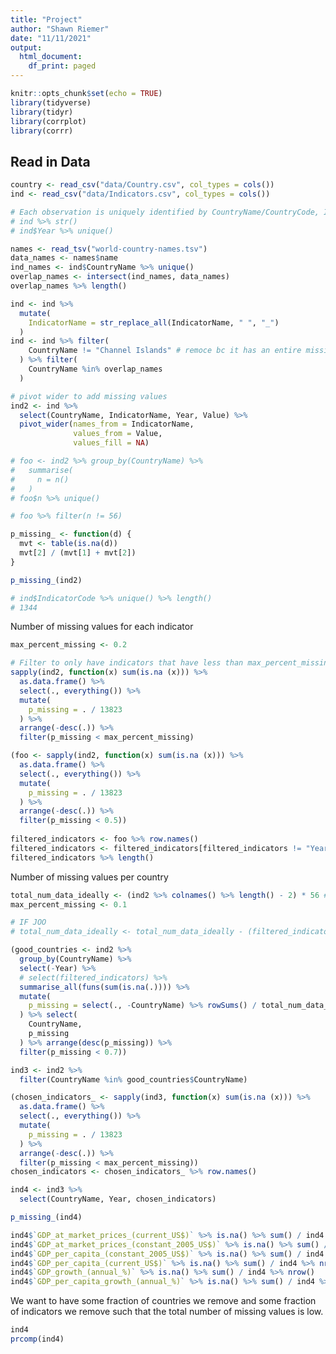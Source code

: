 ```yaml
---
title: "Project"
author: "Shawn Riemer"
date: "11/11/2021"
output:
  html_document:
    df_print: paged
---
```


```r
knitr::opts_chunk$set(echo = TRUE)
library(tidyverse)
library(tidyr)
library(corrplot)
library(corrr)
```

## Read in Data

```r
country <- read_csv("data/Country.csv", col_types = cols())
ind <- read_csv("data/Indicators.csv", col_types = cols())
```

```r
# Each observation is uniquely identified by CountryName/CountryCode, IndicatorName/IndicatorCode, Year
# ind %>% str()
# ind$Year %>% unique()

names <- read_tsv("world-country-names.tsv")
data_names <- names$name
ind_names <- ind$CountryName %>% unique()
overlap_names <- intersect(ind_names, data_names)
overlap_names %>% length()

ind <- ind %>% 
  mutate(
    IndicatorName = str_replace_all(IndicatorName, " ", "_")
  ) 
ind <- ind %>% filter(
    CountryName != "Channel Islands" # remoce bc it has an entire missing year
  ) %>% filter(
    CountryName %in% overlap_names
  )
```

```r
# pivot wider to add missing values
ind2 <- ind %>%
  select(CountryName, IndicatorName, Year, Value) %>%
  pivot_wider(names_from = IndicatorName,
              values_from = Value,
              values_fill = NA)

# foo <- ind2 %>% group_by(CountryName) %>% 
#   summarise(
#     n = n()
#   )
# foo$n %>% unique()

# foo %>% filter(n != 56)
```


```r
p_missing_ <- function(d) {
  mvt <- table(is.na(d))
  mvt[2] / (mvt[1] + mvt[2])
}

p_missing_(ind2)

# ind$IndicatorCode %>% unique() %>% length()
# 1344
```

Number of missing values for each indicator
```r
max_percent_missing <- 0.2

# Filter to only have indicators that have less than max_percent_missing percent of missing values
sapply(ind2, function(x) sum(is.na (x))) %>% 
  as.data.frame() %>% 
  select(., everything()) %>% 
  mutate(
    p_missing = . / 13823
  ) %>% 
  arrange(-desc(.)) %>% 
  filter(p_missing < max_percent_missing)

(foo <- sapply(ind2, function(x) sum(is.na (x))) %>% 
  as.data.frame() %>% 
  select(., everything()) %>% 
  mutate(
    p_missing = . / 13823
  ) %>% 
  arrange(-desc(.)) %>% 
  filter(p_missing < 0.5))
         
filtered_indicators <- foo %>% row.names()
filtered_indicators <- filtered_indicators[filtered_indicators != "Year"]
filtered_indicators %>% length()
```

Number of missing values per country
```r
total_num_data_ideally <- (ind2 %>% colnames() %>% length() - 2) * 56 # CountryName and Year don't count
max_percent_missing <- 0.1

# IF JOO
# total_num_data_ideally <- total_num_data_ideally - (filtered_indicators %>% length()) * 56

(good_countries <- ind2 %>% 
  group_by(CountryName) %>% 
  select(-Year) %>% 
  # select(filtered_indicators) %>%
  summarise_all(funs(sum(is.na(.)))) %>% 
  mutate(
    p_missing = select(., -CountryName) %>% rowSums() / total_num_data_ideally
  ) %>% select(
    CountryName,
    p_missing
  ) %>% arrange(desc(p_missing)) %>% 
  filter(p_missing < 0.7))

ind3 <- ind2 %>% 
  filter(CountryName %in% good_countries$CountryName)

(chosen_indicators_ <- sapply(ind3, function(x) sum(is.na (x))) %>% 
  as.data.frame() %>% 
  select(., everything()) %>% 
  mutate(
    p_missing = . / 13823
  ) %>% 
  arrange(-desc(.)) %>% 
  filter(p_missing < max_percent_missing))
chosen_indicators <- chosen_indicators_ %>% row.names()

ind4 <- ind3 %>% 
  select(CountryName, Year, chosen_indicators)

p_missing_(ind4)

ind4$`GDP_at_market_prices_(current_US$)` %>% is.na() %>% sum() / ind4 %>% nrow() #
ind4$`GDP_at_market_prices_(constant_2005_US$)` %>% is.na() %>% sum() / ind4 %>% nrow()
ind4$`GDP_per_capita_(constant_2005_US$)` %>% is.na() %>% sum() / ind4 %>% nrow()
ind4$`GDP_per_capita_(current_US$)` %>% is.na() %>% sum() / ind4 %>% nrow() # 0.09963284 missing <- good to predict
ind4$`GDP_growth_(annual_%)` %>% is.na() %>% sum() / ind4 %>% nrow()
ind4$`GDP_per_capita_growth_(annual_%)` %>% is.na() %>% sum() / ind4 %>% nrow()
```

We want to have some fraction of countries we remove and some fraction of indicators we remove such that the total number of missing values is low.

```r
ind4
prcomp(ind4)
```




